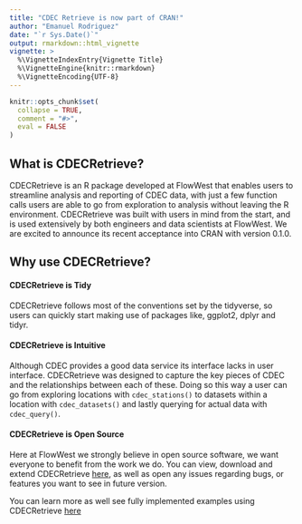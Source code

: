 ```yaml
---
title: "CDEC Retrieve is now part of CRAN!"
author: "Emanuel Rodriguez"
date: "`r Sys.Date()`"
output: rmarkdown::html_vignette
vignette: >
  %\VignetteIndexEntry{Vignette Title}
  %\VignetteEngine{knitr::rmarkdown}
  %\VignetteEncoding{UTF-8}
---
```


```r
knitr::opts_chunk$set(
  collapse = TRUE,
  comment = "#>", 
  eval = FALSE
)
```

## What is CDECRetrieve?

CDECRetrieve is an R package developed at FlowWest that enables users to streamline
analysis and reporting of CDEC data, with just a few function calls users are able to
go from exploration to analysis without leaving the R environment. CDECRetrieve 
was built with users in mind from the start, and is used extensively by both engineers
and data scientists at FlowWest. We are excited to announce its recent acceptance into 
CRAN with version 0.1.0.

## Why use CDECRetrieve? 

#### CDECRetrieve is Tidy

CDECRetrieve follows most of the conventions set by the tidyverse, so users can quickly
start making use of packages like, ggplot2, dplyr and tidyr. 

#### CDECRetrieve is Intuitive

Although CDEC provides a good data service its interface lacks in user interface.
CDECRetrieve was designed to capture the key pieces of CDEC and the relationships 
between each of these. Doing so this way a user can go from exploring locations with
`cdec_stations()` to datasets within a location with `cdec_datasets()` and lastly 
querying for actual data with `cdec_query()`.

#### CDECRetrieve is Open Source

Here at FlowWest we strongly believe in open source software, we want everyone
to benefit from the work we do. You can view, download and extend CDECRetrieve 
[here](#), as well as open any issues regarding bugs, or features you want to see
in future version.

You can learn more as well see fully implemented examples using CDECRetrieve [here]()

